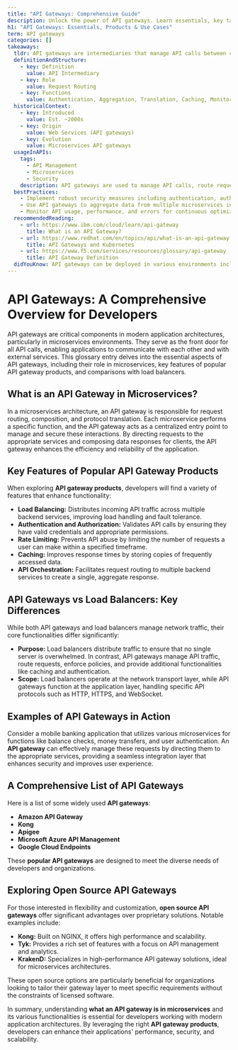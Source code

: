 ```yaml
---
title: "API Gateways: Comprehensive Guide"
description: Unlock the power of API gateways. Learn essentials, key takeaways from popular products, and the role of API gateways in microservices. Dive in today.
h1: "API Gateways: Essentials, Products & Use Cases"
term: API gateways
categories: []
takeaways:
  tldr: API gateways are intermediaries that manage API calls between clients and backend services, providing a single entry point for API requests.
  definitionAndStructure:
    - key: Definition
      value: API Intermediary
    - key: Role
      value: Request Routing
    - key: Functions
      value: Authentication, Aggregation, Translation, Caching, Monitoring
  historicalContext:
    - key: Introduced
      value: Est. ~2000s
    - key: Origin
      value: Web Services (API gateways)
    - key: Evolution
      value: Microservices API gateways
  usageInAPIs:
    tags:
      - API Management
      - Microservices
      - Security
    description: API gateways are used to manage API calls, route requests to appropriate services, and aggregate responses. They provide security features like authentication, rate limiting, and encryption. API gateways are essential in microservices architectures, acting as a single point of entry and reducing complexity.
  bestPractices:
    - Implement robust security measures including authentication, authorization, rate limiting, and encryption.
    - Use API gateways to aggregate data from multiple microservices into a single response, enhancing efficiency.
    - Monitor API usage, performance, and errors for continuous optimization.
  recommendedReading:
    - url: https://www.ibm.com/cloud/learn/api-gateway
      title: What is an API Gateway?
    - url: https://www.redhat.com/en/topics/api/what-is-an-api-gateway
      title: API Gateways and Kubernetes
    - url: https://www.f5.com/services/resources/glossary/api-gateway
      title: API Gateway Definition
  didYouKnow: API gateways can be deployed in various environments including cloud, on-premises, or hybrid, making them versatile for different organizational needs.
---
```

# API Gateways: A Comprehensive Overview for Developers

API gateways are critical components in modern application architectures, particularly in microservices environments. They serve as the front door for all API calls, enabling applications to communicate with each other and with external services. This glossary entry delves into the essential aspects of API gateways, including their role in microservices, key features of popular API gateway products, and comparisons with load balancers.

## What is an API Gateway in Microservices?

In a microservices architecture, an API gateway is responsible for request routing, composition, and protocol translation. Each microservice performs a specific function, and the API gateway acts as a centralized entry point to manage and secure these interactions. By directing requests to the appropriate services and composing data responses for clients, the API gateway enhances the efficiency and reliability of the application.

## Key Features of Popular API Gateway Products

When exploring **API gateway products**, developers will find a variety of features that enhance functionality:

- **Load Balancing:** Distributes incoming API traffic across multiple backend services, improving load handling and fault tolerance.
- **Authentication and Authorization:** Validates API calls by ensuring they have valid credentials and appropriate permissions.
- **Rate Limiting:** Prevents API abuse by limiting the number of requests a user can make within a specified timeframe.
- **Caching:** Improves response times by storing copies of frequently accessed data.
- **API Orchestration:** Facilitates request routing to multiple backend services to create a single, aggregate response.

## API Gateways vs Load Balancers: Key Differences

While both API gateways and load balancers manage network traffic, their core functionalities differ significantly:

- **Purpose:** Load balancers distribute traffic to ensure that no single server is overwhelmed. In contrast, API gateways manage API traffic, route requests, enforce policies, and provide additional functionalities like caching and authentication.
- **Scope:** Load balancers operate at the network transport layer, while API gateways function at the application layer, handling specific API protocols such as HTTP, HTTPS, and WebSocket.

## Examples of API Gateways in Action

Consider a mobile banking application that utilizes various microservices for functions like balance checks, money transfers, and user authentication. An **API gateway** can effectively manage these requests by directing them to the appropriate services, providing a seamless integration layer that enhances security and improves user experience.

## A Comprehensive List of API Gateways

Here is a list of some widely used **API gateways**:

- **Amazon API Gateway**
- **Kong**
- **Apigee**
- **Microsoft Azure API Management**
- **Google Cloud Endpoints**

These **popular API gateways** are designed to meet the diverse needs of developers and organizations.

## Exploring Open Source API Gateways

For those interested in flexibility and customization, **open source API gateways** offer significant advantages over proprietary solutions. Notable examples include:

- **Kong:** Built on NGINX, it offers high performance and scalability.
- **Tyk:** Provides a rich set of features with a focus on API management and analytics.
- **KrakenD:** Specializes in high-performance API gateway solutions, ideal for microservices architectures.

These open source options are particularly beneficial for organizations looking to tailor their gateway layer to meet specific requirements without the constraints of licensed software.

In summary, understanding **what an API gateway is in microservices** and its various functionalities is essential for developers working with modern application architectures. By leveraging the right **API gateway products**, developers can enhance their applications' performance, security, and scalability.